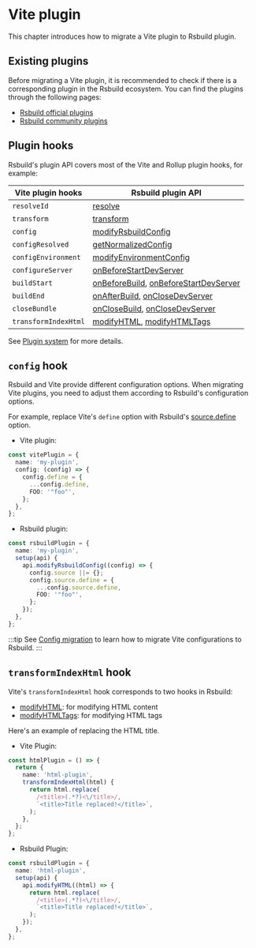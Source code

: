 # Vite plugin

This chapter introduces how to migrate a Vite plugin to Rsbuild plugin.

## Existing plugins

Before migrating a Vite plugin, it is recommended to check if there is a corresponding plugin in the Rsbuild ecosystem. You can find the plugins through the following pages:

- [Rsbuild official plugins](/plugins/list)
- [Rsbuild community plugins](https://github.com/web-infra-dev/awesome-rspack?tab=readme-ov-file#rsbuild-plugins)

## Plugin hooks

Rsbuild's plugin API covers most of the Vite and Rollup plugin hooks, for example:

| Vite plugin hooks    | Rsbuild plugin API                                                                                                     |
| -------------------- | ---------------------------------------------------------------------------------------------------------------------- |
| `resolveId`          | [resolve](/plugins/dev/core#apiresolve)                                                                                |
| `transform`          | [transform](/plugins/dev/core#apitransform)                                                                            |
| `config`             | [modifyRsbuildConfig](/plugins/dev/hooks#modifyrsbuildconfig)                                                          |
| `configResolved`     | [getNormalizedConfig](/plugins/dev/core#apigetnormalizedconfig)                                                        |
| `configEnvironment`  | [modifyEnvironmentConfig](/plugins/dev/hooks#modifyenvironmentconfig)                                                  |
| `configureServer`    | [onBeforeStartDevServer](/plugins/dev/hooks#onbeforestartdevserver)                                                    |
| `buildStart`         | [onBeforeBuild](/plugins/dev/hooks#onbeforebuild), [onBeforeStartDevServer](/plugins/dev/hooks#onbeforestartdevserver) |
| `buildEnd`           | [onAfterBuild](/plugins/dev/hooks#onafterbuild), [onCloseDevServer](/plugins/dev/hooks#onclosedevserver)               |
| `closeBundle`        | [onCloseBuild](/plugins/dev/hooks#onclosebuild), [onCloseDevServer](/plugins/dev/hooks#onclosedevserver)               |
| `transformIndexHtml` | [modifyHTML](/plugins/dev/hooks#modifyhtml), [modifyHTMLTags](/plugins/dev/hooks#modifyhtmltags)                       |

See [Plugin system](/plugins/dev/index) for more details.

## `config` hook

Rsbuild and Vite provide different configuration options. When migrating Vite plugins, you need to adjust them according to Rsbuild's configuration options.

For example, replace Vite's `define` option with Rsbuild's [source.define](/config/source/define) option.

- Vite plugin:

```ts title="vitePlugin.ts"
const vitePlugin = {
  name: 'my-plugin',
  config: (config) => {
    config.define = {
      ...config.define,
      FOO: '"foo"',
    };
  },
};
```

- Rsbuild plugin:

```ts title="rsbuildPlugin.ts"
const rsbuildPlugin = {
  name: 'my-plugin',
  setup(api) {
    api.modifyRsbuildConfig((config) => {
      config.source ||= {};
      config.source.define = {
        ...config.source.define,
        FOO: '"foo"',
      };
    });
  },
};
```

:::tip
See [Config migration](/guide/migration/vite#config-migration) to learn how to migrate Vite configurations to Rsbuild.
:::

## `transformIndexHtml` hook

Vite's `transformIndexHtml` hook corresponds to two hooks in Rsbuild:

- [modifyHTML](/plugins/dev/hooks#modifyhtml): for modifying HTML content
- [modifyHTMLTags](/plugins/dev/hooks#modifyhtmltags): for modifying HTML tags

Here's an example of replacing the HTML title.

- Vite Plugin:

```ts title="vitePlugin.ts"
const htmlPlugin = () => {
  return {
    name: 'html-plugin',
    transformIndexHtml(html) {
      return html.replace(
        /<title>(.*?)<\/title>/,
        `<title>Title replaced!</title>`,
      );
    },
  };
};
```

- Rsbuild Plugin:

```ts title="rsbuildPlugin.ts"
const rsbuildPlugin = {
  name: 'html-plugin',
  setup(api) {
    api.modifyHTML((html) => {
      return html.replace(
        /<title>(.*?)<\/title>/,
        `<title>Title replaced!</title>`,
      );
    });
  },
};
```
